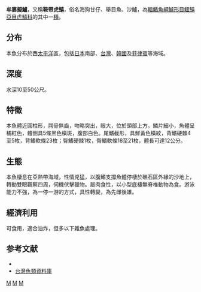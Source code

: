 {{Speciesbox
| taxon = Parapercis muronis
| status = NE
| binomial_authority = [[Tanaka|Tanaka]], 1918
| synonyms = *''Neopercis muronis''<br /><small>Tanaka, 1918</small>
}}
'''牟婁擬鱸'''，又稱'''鞍帶虎鱚'''，俗名海狗甘仔、舉目魚、沙鱸，為[[輻鰭魚綱|輻鰭魚綱]][[鱸形目|鱸形目]][[鱷鱚亞目|鱷鱚亞目]][[虎鱚科|虎鱚科]]的其中一[[種|種]]。

==分布==
本魚分布於西[[太平洋|太平洋]]區，包括[[日本|日本]]南部、[[台灣|台灣]]、[[韓國|韓國]]及[[菲律賓|菲律賓]]等海域。

==深度==
水深10至50公尺。

==特徵==
本魚體近圓柱形，腭骨無齒，吻略突出，眼大，位於頭部上方。鱗片細小，魚體呈橘紅色，體側具5條黑色橫斑，腹部白色。尾鰭截形，具鮮黃色橫紋，背鰭硬棘4至5枚，背鰭軟條23枚；臀鰭硬棘1枚，臀鰭軟條18至21枚，體長可達12公分。

==生態==
本魚棲息在亞熱帶海域，性情兇猛，以腹鰭支撐魚體停棲於礁石區外緣的沙地上，轉動雙眼觀察四周，伺機伏擊獵物。屬肉食性，以小型底棲無脊椎動物為食。游泳能力不強，為一停一游的方式，具性轉變，為先雌後雄。

==經濟利用==
可食用，適合油炸，但多以下雜魚處理。

==参考文献==
*{{FishBase_species|genus=Parapercis|species=muronis|year=2011|month=12}}
*[http://fishdb.sinica.edu.tw/ 台灣魚類資料庫] {{Wayback|url=http://fishdb.sinica.edu.tw/ |date=20160304193340 }}

{{taxonbar}}
[[Category:_1918年描述的鱼类|M]]
[[Category:食用鱼|M]]
[[Category:擬鱸属|M]]